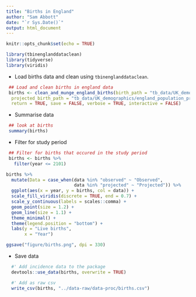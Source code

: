 ```yaml
---
title: "Births in England"
author: "Sam Abbott"
date: "`r Sys.Date()`"
output: html_document
---
```


```r
knitr::opts_chunk$set(echo = TRUE)
```

```r
library(tbinenglanddataclean)
library(tidyverse)
library(viridis)
```

- Load births data and clean using `tbinenglanddataclean`. 

```r
 ## Load and clean births in england data
 births <- clean_and_munge_england_births(birth_path = "tb_data/UK_demographics/annual_reference_table.xls",
  projected_birth_path = "tb_data/UK_demographics/england_population_projections.xls",
  return = TRUE, save = FALSE, verbose = TRUE, interactive = FALSE)
```

- Summarise data 

```r
 ## look at births
 summary(births)
```

- Filter for study period

```r
 ## Filter for births that occured in the study period
 births <- births %>% 
   filter(year <= 2101)
```


```r
births %>% 
  mutate(Data = case_when(data %in% "observed" ~ "Observed", 
                          data %in% "projected" ~ "Projected")) %>% 
  ggplot(aes(x = year, y = births, col = data)) +
  scale_fill_viridis(discrete = TRUE, end = 0.7) +
  scale_y_continuous(labels = scales::comma) +
  geom_point(size = 1.2) +
  geom_line(size = 1.1) +
  theme_minimal() + 
  theme(legend.position = "bottom") +
  labs(y = "Live births",
       x = "Year")

ggsave("figure/births.png", dpi = 330)
```

- Save data

```r
  #' Add incidence data to the package
  devtools::use_data(births, overwrite = TRUE)

  #' Add as raw csv
  write_csv(births, "../data-raw/data-proc/births.csv")
```
